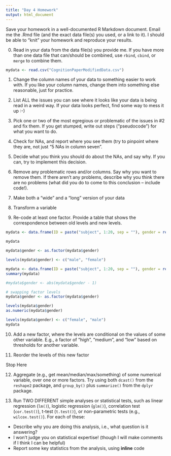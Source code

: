```yaml
---
title: "Day 4 Homework"
output: html_document
---
```


Save your homework in a well-documented R Markdown document.  Email me the .Rmd file (and the exact data file(s) you used, or a link to it). I should be able to "knit" your homework and reproduce your results.

0. Read in your data from the data file(s) you provide me. If you have more than one data file that can/should be combined, use `rbind`, `cbind`, or `merge` to combine them.

```r
mydata <- read.csv("CognitionPaperModifiedData.csv")
```

1. Change the column names of your data to something easier to work with.  If you like your column names, change them into something else reasonable, just for practice.


2. List ALL the issues you can see where it looks like your data is being read in a weird way.  If your data looks perfect, find some way to mess it up :-)

3. Pick one or two of the most egregious or problematic of the issues in #2 and fix them.  If you get stumped, write out steps ("pseudocode") for what you want to do.

4. Check for NAs, and report where you see them (try to pinpoint where they are, not just "5 NAs in column seven".

5. Decide what you think you should do about the NAs, and say why.  If you can, try to implement this decision.

6. Remove any problematic rows and/or columns.  Say why you want to remove them.  If there aren't any problems, describe why you think there are no problems (what did you do to come to this conclusion -- include code!).

7. Make both a "wide" and a "long" version of your data

8. Transform a variable

9. Re-code at least one factor.  Provide a table that shows the correspondence between old levels and new levels.

```r
mydata <- data.frame(ID = paste("subject", 1:20, sep = ""), gender = rep(c(0, 1), each = 10), RT = rnorm(20))

mydata

mydata$gender <- as.factor(mydata$gender)

levels(mydata$gender) <- c("male", "female")

mydata <- data.frame(ID = paste("subject", 1:20, sep = ""), gender = rep(c(0, 1), each = 10), RT = rnorm(20))
summary(mydata)

#mydata$gender <- abs(mydata$gender - 1)

# swapping factor levels
mydata$gender <- as.factor(mydata$gender)

levels(mydata$gender)
as.numeric(mydata$gender)

levels(mydata$gender) <- c("female", "male")
mydata

```


10. Add a new factor, where the levels are conditional on the values of some other variable. E.g., a factor of "high", "medium", and "low" based on thresholds for another variable.

11. Reorder the levels of this new factor

########################## Stop Here

12. Aggregate (e.g., get mean/median/max/something) of some numerical variable, over one or more factors.  Try using both `dcast()` from the `reshape2` package, and `group_by()` plus `summarize()` from the `dplyr` package.

13. Run TWO DIFFERENT simple analyses or statistical tests, such as linear regression (`lm()`), logistic regression (`glm()`), correlation test (`cor.test()`), t-test (`t.test()`), or non-parametric tests (e.g., `wilcox.test()`).  For each of these:
  - Describe why you are doing this analysis, i.e., what question is it answering?
  - I won't judge you on statistical expertise!  (though I will make comments if I think I can be helpful)
  - Report some key statistics from the analysis, using **inline** code
  
